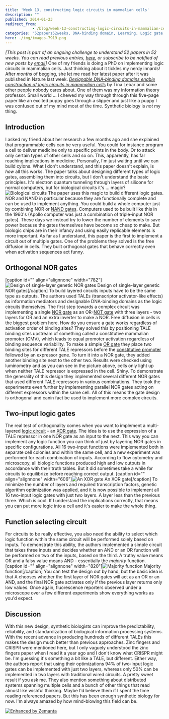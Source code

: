 ```yaml
---
title: 'Week 13, constructing logic circuits in mammalian cells'
description: ""
published: 2014-01-23
redirect_from: 
            - /blog/week-13-constructing-logic-circuits-in-mammalian-cells/swizec/6492
categories: "52papers52weeks, DNA-binding domain, Learning, Logic gate, NOR gate, Personal, Technology"
hero: ./img/images-7919.png
---
```

_\[This post is part of an ongoing challenge to understand 52 papers in 52 weeks. You can read previous entries, [here](http://swizec.com/blog/category/52-papers-in-52-weeks), or subscribe to be notified of new posts by [email](http://swiz.ec/52papers-list)]_ One of my friends is doing a PhD on implementing logic circuits in mammalian cells. Just thinking about it tickles my nerdy innards! After _months_ of begging, she let me read her latest paper after it was published in Nature last week. _[Designable DNA-binding domains enable construction of logic circuits in mammalian cells](http://www.nature.com/nchembio/journal/vaop/ncurrent/full/nchembio.1433.html)_ by Tina Lebar and some other people nobody cares about. One of them was my information theory professor. Small world ... I chewed my way through through this five-page paper like an excited puppy goes through a slipper and just like a puppy I was confused out of my mind most of the time. Synthetic biology is _not_ my thing.

## Introduction

I asked my friend about her research a few months ago and she explained that programmable cells can be very useful. You could for instance program a cell to deliver medicine only to specific points in the body. Or to attack only certain types of other cells and so on. This, apparently, has far reaching implications in medicine. Personally, I&#x27;m just waiting until we can build cylons. What I don&#x27;t understand, and this paper doesn&#x27;t explain, is _how_ all this works. The paper talks about designing different types of logic gates, assembling them into circuits, but I don&#x27;t understand the basic principles. It&#x27;s electron quantum tunneling through layers of silicone for normal computers, but for biological circuits it&#x27;s ... magic? ![Biological circuits](./img/images-7835.gif) The paper uses this magic to build different logic gates. NOR and NAND in particular because they are functionally complete and can be used to implement anything. You could build a whole computer just by combining NOR or [NAND gates](http://en.wikipedia.org/wiki/NAND_gate "NAND gate"). Computers used to be built like this in the 1960&#x27;s (Apollo computer was just a combination of triple-input NOR gates). These days we instead try to lower the number of elements to save power because the gates themselves have become so cheap to make. But biologic chips are in their infancy and using easily replicable elements is more important. As far as I understand, this paper is the first to implement a circuit out of multiple gates. One of the problems they solved is the free diffusion in cells. They built orthogonal gates that behave correctly even when activation sequences act funny.

## Orthogonal NOR gates

\[caption id=&quot;&quot; align=&quot;alignnone&quot; width=&quot;782&quot;]![Design of single-layer genetic NOR gates](./img/images-7919.png "Design of single-layer genetic NOR gates") Design of single-layer genetic NOR gates\[/caption] To build layered circuits inputs have to be the same type as outputs. The authors used TALEs (transcriptor activator-like effects) as information mediators and designable DNA-binding domains as the logic circuits themselves. The first step towards a complex circuit was implementing a single [NOR gate](http://en.wikipedia.org/wiki/NOR_gate "NOR gate") as an OR-[NOT gate](http://en.wikipedia.org/wiki/Inverter_%28logic_gate%29 "Inverter (logic gate)") with three layers - two layers for OR and an extra inverter to make a NOR. Free diffusion in cells is the biggest problem here. How do you ensure a gate works regardless of activation order of binding sites? They solved this by positioning TALE binding sites upstream of something called a constitutive mammalian promoter (CMV), which leads to equal promoter activation regardless of binding sequence variability. To make a simple [OR gate](http://en.wikipedia.org/wiki/OR_gate "OR gate") they place two binding sites for different TALE repressors before the [constitutive promoter](http://en.wikipedia.org/wiki/Promoter_%28genetics%29 "Promoter (genetics)") followed by an expressor gene. To turn it into a NOR gate, they added another binding site next to the other two. Results were checked using luminometry and as you can see in the picture above, cells only light up when neither TALE repressor is expressed in the cell. Shiny. To demonstrate the generality of this design they implemented several different NOR gates that used different TALE repressors in various combinations. They took the experiments even further by implementing parallel NOR gates acting on different expressors within the same cell. All of this means the gate design is orthogonal and canin fact be used to implement more complex circuits.

## Two-input logic gates

The real test of orthogonality comes when you want to implement a multi-layered [logic circuit](http://en.wikipedia.org/wiki/Logic_gate "Logic gate") - an [XOR gate](http://en.wikipedia.org/wiki/XOR_gate "XOR gate"). The idea is to use the expression of a TALE repressor in one NOR gate as an input to the next. This way you can implement any logic function you can think of just by layering NOR gates in specific configurations. All 16 two-input functions were implemented both in separate cell colonies and within the same cell, and a new experiment was performed for each combination of inputs. According to flow cytometry and microscopy, all biologic functions produced high and low outputs in accordance with their truth tables. But it did sometimes take a while for circuits to equilibrize before reaching correct output. \[caption id=&quot;&quot; align=&quot;alignnone&quot; width=&quot;606&quot;]![An XOR gate](./img/images-7992.png "An XOR gate") An XOR gate\[/caption] To minimize the number of layers and required transcription factors, genetic algorithm optimization was applied, and it is now possible to implement all 16 two-input logic gates with just two layers. A layer less than the previous three. Which is cool. If I understand the implications correctly, that means you can put more logic into a cell and it&#x27;s easier to make the whole thing.

## Function selecting circuit

For circuits to be really effective, you also need the ability to select which logic function within the same circuit will be performed solely based on inputs. To demonstrate this ability, the authors implemented a simple circuit that takes three inputs and decides whether an AND or an OR function will be performed on two of the inputs, based on the third. A truthy value means OR and a falsy value means AND - essentially the _majority_ function. \[caption id=&quot;&quot; align=&quot;alignnone&quot; width=&quot;820&quot;]![Majority function](./img/images-7993.png "Majority function") Majority function\[/caption] You can test the design out by hand, but the basic idea is that A chooses whether the first layer of NOR gates will act as an OR or an AND, and the final NOR gate activates only if the previous layer returns only low values. Once again, fluorescence reporters observed under a microscope over a few different experiments show everything works as you&#x27;d expect.

## Discussion

With this new design, synthetic biologists can improve the predictability, reliability, and standardization of biological information processing systems. With the recent advance in producing hundreds of different TALEs this makes the design much better than previous approaches. Zinc fingers and CRISPR were mentioned here, but I only vaguely understood the zinc fingers paper when I read it a year ago and I don&#x27;t know what CRISPR might be. I&#x27;m guessing it&#x27;s something a bit like a TALE, but different. Either way, the authors report that using their optimizations 94% of two-input logic gates can be implemented with just two layers, whereas only 50% can be implemented in two layers with traditional wired circuits. A pretty sweet result if you ask me. They also mention something about distributed systems spanning multiple cells and a bunch of other things that read almost like wishful thinking. Maybe I&#x27;d believe them if I spent the time reading referenced papers. But this has been enough synthetic biology for now. I&#x27;m always amazed by how mind-blowing this field can be.

[![Enhanced by Zemanta](http://img.zemanta.com/zemified_e.png?x-id=485119f1-0ea7-4a9e-adcf-cf124e742208)](http://www.zemanta.com/?px "Enhanced by Zemanta")
